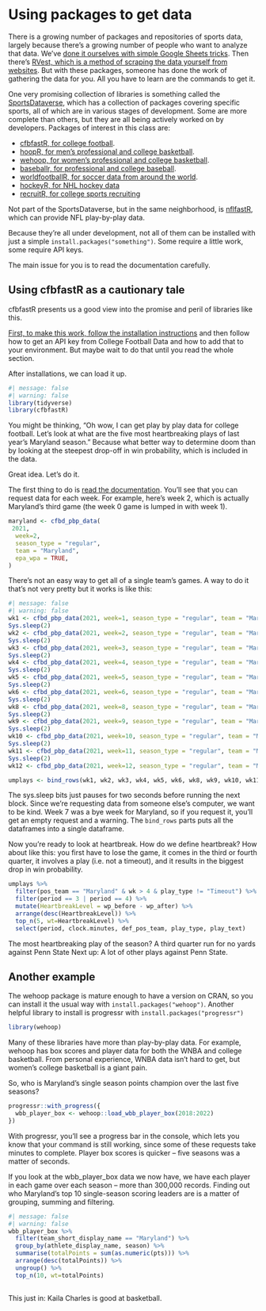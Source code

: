 # Using packages to get data

There is a growing number of packages and repositories of sports data, largely because there's a growing number of people who want to analyze that data. We've [done it ourselves with simple Google Sheets tricks](https://dwillis.github.io/sports/data-structures-and-types.html#a-simple-way-to-get-data). Then there's [RVest, which is a method of scraping the data yourself from websites](https://dwillis.github.io/sports/intro-to-rvest.html). But with these packages, someone has done the work of gathering the data for you. All you have to learn are the commands to get it.

One very promising collection of libraries is something called the [SportsDataverse](https://sportsdataverse.org/), which has a collection of packages covering specific sports, all of which are in various stages of development. Some are more complete than others, but they are all being actively worked on by developers. Packages of interest in this class are: 

* [cfbfastR, for college football](https://cfbfastr.sportsdataverse.org/).
* [hoopR, for men's professional and college basketball](https://hoopr.sportsdataverse.org/).
* [wehoop, for women's professional and college basketball](https://wehoop.sportsdataverse.org/).
* [baseballr, for professional and college baseball](https://billpetti.github.io/baseballr/).
* [worldfootballR, for soccer data from around the world](https://jaseziv.github.io/worldfootballR/).
* [hockeyR, for NHL hockey data](https://hockeyr.netlify.app/)
* [recruitR, for college sports recruiting](https://recruitr.sportsdataverse.org/)

Not part of the SportsDataverse, but in the same neighborhood, is [nflfastR](https://www.nflfastr.com/), which can provide NFL play-by-play data. 

Because they're all under development, not all of them can be installed with just a simple `install.packages("something")`. Some require a little work, some require API keys. 

The main issue for you is to read the documentation carefully. 

## Using cfbfastR as a cautionary tale

cfbfastR presents us a good view into the promise and peril of libraries like this. 

[First, to make this work, follow the installation instructions](https://cfbfastr.sportsdataverse.org/) and then follow how to get an API key from College Football Data and how to add that to your environment. But maybe wait to do that until you read the whole section. 

After installations, we can load it up. 

```r
#| message: false
#| warning: false
library(tidyverse)
library(cfbfastR)
```

You might be thinking, "Oh wow, I can get play by play data for college football. Let's look at what are the five most heartbreaking plays of last year's  Maryland season." Because what better way to determine doom than by looking at the steepest drop-off in win probability, which is included in the data. 

Great idea. Let's do it.

The first thing to do is [read the documentation](https://saiemgilani.github.io/cfbfastR/reference/cfbd_pbp_data.html). You'll see that you can request data for each week. For example, here's week 2, which is actually Maryland's third game (the week 0 game is lumped in with week 1).

```r
maryland <- cfbd_pbp_data(
 2021,
  week=2, 
  season_type = "regular",
  team = "Maryland",
  epa_wpa = TRUE,
)
```

There's not an easy way to get all of a single team's games. A way to do it that's not very pretty but it works is like this:

```r
#| message: false
#| warning: false
wk1 <- cfbd_pbp_data(2021, week=1, season_type = "regular", team = "Maryland", epa_wpa = TRUE)
Sys.sleep(2)
wk2 <- cfbd_pbp_data(2021, week=2, season_type = "regular", team = "Maryland", epa_wpa = TRUE)
Sys.sleep(2)
wk3 <- cfbd_pbp_data(2021, week=3, season_type = "regular", team = "Maryland", epa_wpa = TRUE)
Sys.sleep(2)
wk4 <- cfbd_pbp_data(2021, week=4, season_type = "regular", team = "Maryland", epa_wpa = TRUE)
Sys.sleep(2)
wk5 <- cfbd_pbp_data(2021, week=5, season_type = "regular", team = "Maryland", epa_wpa = TRUE)
Sys.sleep(2)
wk6 <- cfbd_pbp_data(2021, week=6, season_type = "regular", team = "Maryland", epa_wpa = TRUE)
Sys.sleep(2)
wk8 <- cfbd_pbp_data(2021, week=8, season_type = "regular", team = "Maryland", epa_wpa = TRUE)
Sys.sleep(2)
wk9 <- cfbd_pbp_data(2021, week=9, season_type = "regular", team = "Maryland", epa_wpa = TRUE)
Sys.sleep(2)
wk10 <- cfbd_pbp_data(2021, week=10, season_type = "regular", team = "Maryland", epa_wpa = TRUE)
Sys.sleep(2)
wk11 <- cfbd_pbp_data(2021, week=11, season_type = "regular", team = "Maryland", epa_wpa = TRUE)
Sys.sleep(2)
wk12 <- cfbd_pbp_data(2021, week=12, season_type = "regular", team = "Maryland", epa_wpa = TRUE)

umplays <- bind_rows(wk1, wk2, wk3, wk4, wk5, wk6, wk8, wk9, wk10, wk11, wk12)
```

The sys.sleep bits just pauses for two seconds before running the next block. Since we're requesting data from someone else's computer, we want to be kind. Week 7 was a bye week for Maryland, so if you request it, you'll get an empty request and a warning. The `bind_rows` parts puts all the dataframes into a single dataframe.

Now you're ready to look at heartbreak. How do we define heartbreak? How about like this: you first have to lose the game, it comes in the third or fourth quarter, it involves a play (i.e. not a timeout), and it results in the biggest drop in win probability.

```r
umplays %>% 
  filter(pos_team == "Maryland" & wk > 4 & play_type != "Timeout") %>% 
  filter(period == 3 | period == 4) %>% 
  mutate(HeartbreakLevel = wp_before - wp_after) %>% 
  arrange(desc(HeartbreakLevel)) %>% 
  top_n(5, wt=HeartbreakLevel) %>%
  select(period, clock.minutes, def_pos_team, play_type, play_text)
```

The most heartbreaking play of the season? A third quarter run for no yards against Penn State Next up: A lot of other plays against Penn State. 

## Another example

The wehoop package is mature enough to have a version on CRAN, so you can install it the usual way with `install.packages("wehoop")`. Another helpful library to install is progressr with `install.packages("progressr")`

```r
library(wehoop)
```

Many of these libraries have more than play-by-play data. For example, wehoop has box scores and player data for both the WNBA and college basketball. From personal experience, WNBA data isn't hard to get, but women's college basketball is a giant pain. 

So, who is Maryland's single season points champion over the last five seasons? 

```r
progressr::with_progress({
  wbb_player_box <- wehoop::load_wbb_player_box(2018:2022)
})
```

With progressr, you'll see a progress bar in the console, which lets you know that your command is still working, since some of these requests take minutes to complete. Player box scores is quicker -- five seasons was a matter of seconds. 

If you look at the wbb_player_box data we now have, we have each player in each game over each season -- more than 300,000 records. Finding out who Maryland's top 10 single-season scoring leaders are is a matter of grouping, summing and filtering.

```r
#| message: false
#| warning: false
wbb_player_box %>% 
  filter(team_short_display_name == "Maryland") %>% 
  group_by(athlete_display_name, season) %>% 
  summarise(totalPoints = sum(as.numeric(pts))) %>% 
  arrange(desc(totalPoints)) %>%
  ungroup() %>%
  top_n(10, wt=totalPoints)
  
```

This just in: Kaila Charles is good at basketball.